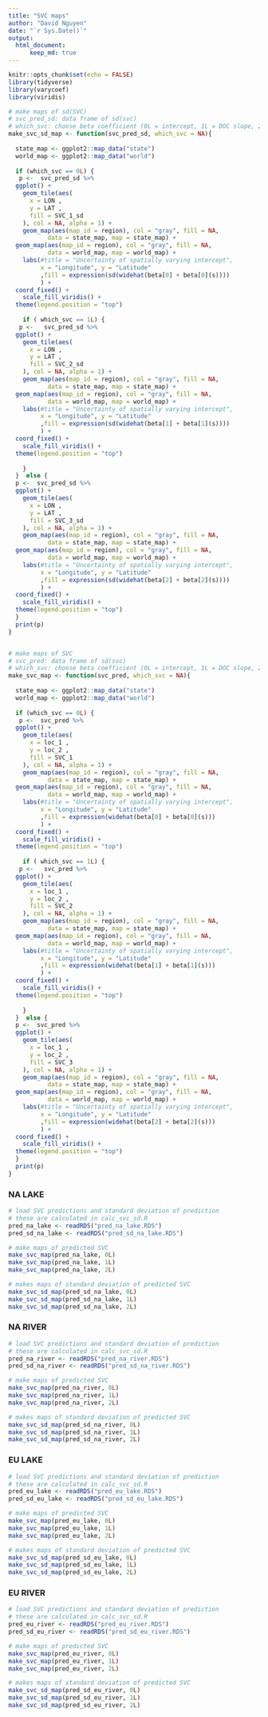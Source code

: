 ```yaml
---
title: "SVC maps"
author: "David Nguyen"
date: "`r Sys.Date()`"
output: 
  html_document:
      keep_md: true
---
```


```r
knitr::opts_chunk$set(echo = FALSE)
library(tidyverse)
library(varycoef)
library(viridis)

# make maps of sd(SVC)
# svc_pred_sd: data frame of sd(svc)
# which_svc: choose beta coefficient (0L = intercept, 1L = DOC slope, 2L = P slope)
make_svc_sd_map <- function(svc_pred_sd, which_svc = NA){
  
  state_map <- ggplot2::map_data("state")
  world_map <- ggplot2::map_data("world")
  
  if (which_svc == 0L) {
   p <-  svc_pred_sd %>%
  ggplot() + 
    geom_tile(aes(
      x = LON ,
      y = LAT ,
      fill = SVC_1_sd
    ), col = NA, alpha = 1) +
    geom_map(aes(map_id = region), col = "gray", fill = NA, 
           data = state_map, map = state_map) +
  geom_map(aes(map_id = region), col = "gray", fill = NA, 
           data = world_map, map = world_map) +
    labs(#title = "Uncertainty of spatially varying intercept", 
         x = "Longitude", y = "Latitude"
         ,fill = expression(sd(widehat(beta[0] + beta[0](s))))
         ) +
  coord_fixed() +
    scale_fill_viridis() +
  theme(legend.position = "top")
    
    if ( which_svc == 1L) {
   p <-   svc_pred_sd %>%
  ggplot() + 
    geom_tile(aes(
      x = LON ,
      y = LAT ,
      fill = SVC_2_sd
    ), col = NA, alpha = 1) +
    geom_map(aes(map_id = region), col = "gray", fill = NA, 
           data = state_map, map = state_map) +
  geom_map(aes(map_id = region), col = "gray", fill = NA, 
           data = world_map, map = world_map) +
    labs(#title = "Uncertainty of spatially varying intercept", 
         x = "Longitude", y = "Latitude"
         ,fill = expression(sd(widehat(beta[1] + beta[1](s))))
         ) +
  coord_fixed() +
    scale_fill_viridis() +
  theme(legend.position = "top")
   
    }
  }  else {
  p <-  svc_pred_sd %>%
  ggplot() + 
    geom_tile(aes(
      x = LON ,
      y = LAT ,
      fill = SVC_3_sd
    ), col = NA, alpha = 1) +
    geom_map(aes(map_id = region), col = "gray", fill = NA, 
           data = state_map, map = state_map) +
  geom_map(aes(map_id = region), col = "gray", fill = NA, 
           data = world_map, map = world_map) +
    labs(#title = "Uncertainty of spatially varying intercept", 
         x = "Longitude", y = "Latitude"
         ,fill = expression(sd(widehat(beta[2] + beta[2](s))))
         ) +
  coord_fixed() +
    scale_fill_viridis() +
  theme(legend.position = "top")
  }
  print(p)
}


# make maps of SVC
# svc_pred: data frame of sd(svc)
# which_svc: choose beta coefficient (0L = intercept, 1L = DOC slope, 2L = P slope)
make_svc_map <- function(svc_pred, which_svc = NA){
  
  state_map <- ggplot2::map_data("state")
  world_map <- ggplot2::map_data("world")
  
  if (which_svc == 0L) {
   p <-  svc_pred %>%
  ggplot() + 
    geom_tile(aes(
      x = loc_1 ,
      y = loc_2 ,
      fill = SVC_1
    ), col = NA, alpha = 1) +
    geom_map(aes(map_id = region), col = "gray", fill = NA, 
           data = state_map, map = state_map) +
  geom_map(aes(map_id = region), col = "gray", fill = NA, 
           data = world_map, map = world_map) +
    labs(#title = "Uncertainty of spatially varying intercept", 
         x = "Longitude", y = "Latitude"
         ,fill = expression(widehat(beta[0] + beta[0](s)))
         ) +
  coord_fixed() +
    scale_fill_viridis() +
  theme(legend.position = "top")
    
    if ( which_svc == 1L) {
   p <-   svc_pred %>%
  ggplot() + 
    geom_tile(aes(
      x = loc_1 ,
      y = loc_2 ,
      fill = SVC_2
    ), col = NA, alpha = 1) +
    geom_map(aes(map_id = region), col = "gray", fill = NA, 
           data = state_map, map = state_map) +
  geom_map(aes(map_id = region), col = "gray", fill = NA, 
           data = world_map, map = world_map) +
    labs(#title = "Uncertainty of spatially varying intercept", 
         x = "Longitude", y = "Latitude"
         ,fill = expression(widehat(beta[1] + beta[1](s)))
         ) +
  coord_fixed() +
    scale_fill_viridis() +
  theme(legend.position = "top")
   
    }
  }  else {
  p <-  svc_pred %>%
  ggplot() + 
    geom_tile(aes(
      x = loc_1 ,
      y = loc_2 ,
      fill = SVC_3
    ), col = NA, alpha = 1) +
    geom_map(aes(map_id = region), col = "gray", fill = NA, 
           data = state_map, map = state_map) +
  geom_map(aes(map_id = region), col = "gray", fill = NA, 
           data = world_map, map = world_map) +
    labs(#title = "Uncertainty of spatially varying intercept", 
         x = "Longitude", y = "Latitude"
         ,fill = expression(widehat(beta[2] + beta[2](s)))
         ) +
  coord_fixed() +
    scale_fill_viridis() +
  theme(legend.position = "top")
  }
  print(p)
}
```

### NA LAKE

```r
# load SVC predictions and standard deviation of prediction
# these are calculated in calc_svc_sd.R
pred_na_lake <- readRDS("pred_na_lake.RDS")
pred_sd_na_lake <- readRDS("pred_sd_na_lake.RDS")
```

```r
# make maps of predicted SVC
make_svc_map(pred_na_lake, 0L)  
make_svc_map(pred_na_lake, 1L)  
make_svc_map(pred_na_lake, 2L)  
```

```r
# makes maps of standard deviation of predicted SVC
make_svc_sd_map(pred_sd_na_lake, 0L)  
make_svc_sd_map(pred_sd_na_lake, 1L)  
make_svc_sd_map(pred_sd_na_lake, 2L)  
```

### NA RIVER

```r
# load SVC predictions and standard deviation of prediction
# these are calculated in calc_svc_sd.R
pred_na_river <- readRDS("pred_na_river.RDS")
pred_sd_na_river <- readRDS("pred_sd_na_river.RDS")
```

```r
# make maps of predicted SVC
make_svc_map(pred_na_river, 0L)  
make_svc_map(pred_na_river, 1L)  
make_svc_map(pred_na_river, 2L)  
```

```r
# makes maps of standard deviation of predicted SVC
make_svc_sd_map(pred_sd_na_river, 0L)  
make_svc_sd_map(pred_sd_na_river, 1L)  
make_svc_sd_map(pred_sd_na_river, 2L)  
```


### EU LAKE

```r
# load SVC predictions and standard deviation of prediction
# these are calculated in calc_svc_sd.R
pred_eu_lake <- readRDS("pred_eu_lake.RDS")
pred_sd_eu_lake <- readRDS("pred_sd_eu_lake.RDS")
```

```r
# make maps of predicted SVC
make_svc_map(pred_eu_lake, 0L)  
make_svc_map(pred_eu_lake, 1L)  
make_svc_map(pred_eu_lake, 2L)  
```

```r
# makes maps of standard deviation of predicted SVC
make_svc_sd_map(pred_sd_eu_lake, 0L)  
make_svc_sd_map(pred_sd_eu_lake, 1L)  
make_svc_sd_map(pred_sd_eu_lake, 2L)  
```

### EU RIVER

```r
# load SVC predictions and standard deviation of prediction
# these are calculated in calc_svc_sd.R
pred_eu_river <- readRDS("pred_eu_river.RDS")
pred_sd_eu_river <- readRDS("pred_sd_eu_river.RDS")
```

```r
# make maps of predicted SVC
make_svc_map(pred_eu_river, 0L)  
make_svc_map(pred_eu_river, 1L)  
make_svc_map(pred_eu_river, 2L)  
```

```r
# makes maps of standard deviation of predicted SVC
make_svc_sd_map(pred_sd_eu_river, 0L)  
make_svc_sd_map(pred_sd_eu_river, 1L)  
make_svc_sd_map(pred_sd_eu_river, 2L)  
```
